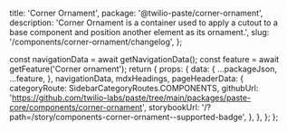   title: 'Corner Ornament',
  package: '@twilio-paste/corner-ornament',
  description: 'Corner Ornament is a container used to apply a cutout to a base component and position another element as its ornament.',
  slug: '/components/corner-ornament/changelog',
};




  const navigationData = await getNavigationData();
  const feature = await getFeature('Corner ornament');
  return {
    props: {
      data: {
        ...packageJson,
        ...feature,
      },
      navigationData,
      mdxHeadings,
      pageHeaderData: {
        categoryRoute: SidebarCategoryRoutes.COMPONENTS,
        githubUrl: 'https://github.com/twilio-labs/paste/tree/main/packages/paste-core/components/corner-ornament',
        storybookUrl: '/?path=/story/components-corner-ornament--supported-badge',
      },
    },
  };
};

<Changelog />

